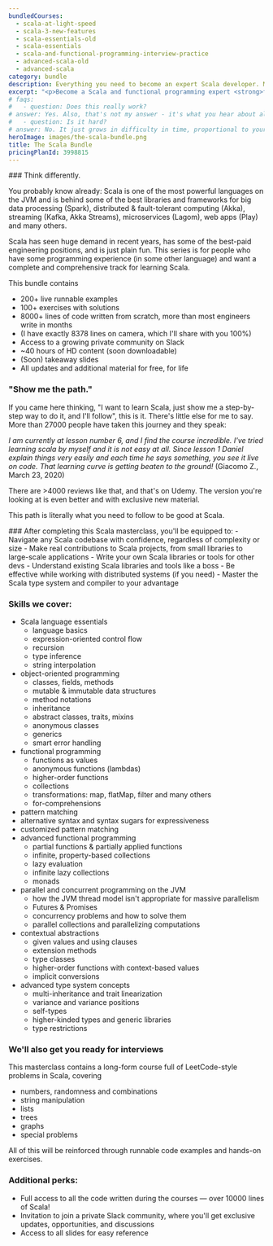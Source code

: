 ```yaml
---
bundledCourses:
  - scala-at-light-speed
  - scala-3-new-features
  - scala-essentials-old
  - scala-essentials
  - scala-and-functional-programming-interview-practice
  - advanced-scala-old
  - advanced-scala
category: bundle
description: Everything you need to become an expert Scala developer. Master Scala and functional programming through clear lessons, practical exercises, and a smooth learning curve. Ideal for those with some programming experience, this bundle will take you from zero to hero.
excerpt: "<p>Become a Scala and functional programming expert <strong>from scratch</strong> with our <strong>all-inclusive course bundle</strong>: master everything you need in one complete package, at a discount</p>"
# faqs:
#   - question: Does this really work?
# answer: Yes. Also, that's not my answer - it's what you hear about all the Rock the JVM material from thousands of people now working at Apple, UniCredit, Adobe, Uber and other successful companies and teams around the world.
#   - question: Is it hard?
# answer: No. It just grows in difficulty in time, proportional to your work. I only require that you've programmed before in some other language and you know some general fundamentals. At the end of the series, you will look back to the advanced pieces and you'll go like "Huh. That would have been pretty tough if I tried that on my own."
heroImage: images/the-scala-bundle.png
title: The Scala Bundle
pricingPlanId: 3998815
---
```



<CourseLayout>
<Fragment slot="goal">
### Think differently.

You probably know already: Scala is one of the most powerful languages on the JVM and is behind some of the best libraries and frameworks for big data processing (Spark), distributed & fault-tolerant computing (Akka), streaming (Kafka, Akka Streams), microservices (Lagom), web apps (Play) and many others.

Scala has seen huge demand in recent years, has some of the best-paid engineering positions, and is just plain fun. This series is for people who have some programming experience (in some other language) and want a complete and comprehensive track for learning Scala.

This bundle contains

- 200+ live runnable examples
- 100+ exercises with solutions
- 8000+ lines of code written from scratch, more than most engineers write in months
- (I have exactly 8378 lines on camera, which I'll share with you 100%)
- Access to a growing private community on Slack
- ~40 hours of HD content (soon downloadable)
- (Soon) takeaway slides
- All updates and additional material for free, for life

### "Show me the path."

If you came here thinking, "I want to learn Scala, just show me a step-by-step way to do it, and I'll follow", this is it. There's little else for me to say. More than 27000 people have taken this journey and they speak:

_I am currently at lesson number 6, and I find the course incredible. I've tried learning scala by myself and it is not easy at all. Since lesson 1 Daniel explain things very easily and each time he says something, you see it live on code. That learning curve is getting beaten to the ground!_
(Giacomo Z., March 23, 2020)

There are >4000 reviews like that, and that's on Udemy. The version you're looking at is even better and with exclusive new material.

This path is literally what you need to follow to be good at Scala.

</Fragment>
<Fragment slot="skills">
### After completing this Scala masterclass, you'll be equipped to:
- Navigate any Scala codebase with confidence, regardless of complexity or size
- Make real contributions to Scala projects, from small libraries to large-scale applications
- Write your own Scala libraries or tools for other devs
- Understand existing Scala libraries and tools like a boss
- Be effective while working with distributed systems (if you need)
- Master the Scala type system and compiler to your advantage

### Skills we cover:

- Scala language essentials
  - language basics
  - expression-oriented control flow
  - recursion
  - type inference
  - string interpolation
- object-oriented programming
  - classes, fields, methods
  - mutable & immutable data structures
  - method notations
  - inheritance
  - abstract classes, traits, mixins
  - anonymous classes
  - generics
  - smart error handling
- functional programming
  - functions as values
  - anonymous functions (lambdas)
  - higher-order functions
  - collections
  - transformations: map, flatMap, filter and many others
  - for-comprehensions
- pattern matching
- alternative syntax and syntax sugars for expressiveness
- customized pattern matching
- advanced functional programming
  - partial functions & partially applied functions
  - infinite, property-based collections
  - lazy evaluation
  - infinite lazy collections
  - monads
- parallel and concurrent programming on the JVM
  - how the JVM thread model isn't appropriate for massive parallelism
  - Futures & Promises
  - concurrency problems and how to solve them
  - parallel collections and parallelizing computations
- contextual abstractions
  - given values and using clauses
  - extension methods
  - type classes
  - higher-order functions with context-based values
  - implicit conversions
- advanced type system concepts
  - multi-inheritance and trait linearization
  - variance and variance positions
  - self-types
  - higher-kinded types and generic libraries
  - type restrictions

### We'll also get you ready for interviews

This masterclass contains a long-form course full of LeetCode-style problems in Scala, covering

- numbers, randomness and combinations
- string manipulation
- lists
- trees
- graphs
- special problems

All of this will be reinforced through runnable code examples and hands-on exercises.

### Additional perks:

- Full access to all the code written during the courses — over 10000 lines of Scala!
- Invitation to join a private Slack community, where you'll get exclusive updates, opportunities, and discussions
- Access to all slides for easy reference

</Fragment>
</CourseLayout>
